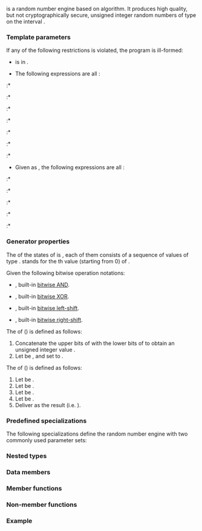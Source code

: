 {{cpp/title|mersenne_twister_engine}}
{{cpp/numeric/random/mersenne_twister_engine/navbar}}
{{dcl begin}}
{{dcl header|random}}
{{dcl|since=c++11|1=
template&lt;
    class UIntType, std::size_t w, std::size_t n, std::size_t m, std::size_t r,
    UIntType a, std::size_t u, UIntType d, std::size_t s,
    UIntType b, std::size_t t, UIntType c, std::size_t l, UIntType f
&gt; class mersenne_twister_engine;
}}
{{dcl end}}

{{tt|mersenne_twister_engine}} is a random number engine based on {{enwiki|Mersenne Twister}} algorithm. It produces high quality, but not cryptographically secure, unsigned integer random numbers of type {{tt|UIntType}} on the interval {{mathjax-or|\(\scriptsize {[0,2^w)}\)|[0, 2{{su|p=w}})}}.

===Template parameters===
{{par begin}}
{{cpp/numeric/random/param list|UIntType}}
{{par|w|the power of two that determines the range of values generated by the engine}}
{{par|n|the degree of recurrence}}
{{par|m|the middle word, an offset used in the recurrence relation defining the state}}
{{par|r|the number of bits of the lower bit-mask, also known as the twist value}}
{{par|a|the conditional xor-mask, i.e. the coefficients of the rational normal form twist matrix}}
{{par|u, d, s, b, t, c, l|the 1{{sup|st}} to 7{{sup|th}} components of the bit-scrambling (tempering) matrix}}
{{par|f|the initialization multiplier}}
{{par end}}

If any of the following restrictions is violated, the program is ill-formed:
* {{c|m}} is in {{closed range|1|n}}.
* The following expressions are all {{c|true}}:
:* {{c|1=w &gt;= 3}}
:* {{c|1=w &gt;= r}}
:* {{c|1=w &gt;= u}}
:* {{c|1=w &gt;= s}}
:* {{c|1=w &gt;= t}}
:* {{c|1=w &gt;= l}}
:* {{c|1=w &lt;= std::numeric_limits&lt;UIntType&gt;::digits}}
* Given {{c|(1u &lt;&lt; w) - 1u}} as {{c|w1}}, the following expressions are all {{c|true}}:
:* {{c|1=a &lt;= w1}}
:* {{c|1=b &lt;= w1}}
:* {{c|1=c &lt;= w1}}
:* {{c|1=d &lt;= w1}}
:* {{c|1=f &lt;= w1}}

===Generator properties===
The {{rlp|/#Random number engines|size}} of the states of {{tt|mersenne_twister_engine}} is {{c|n}}, each of them consists of a sequence {{c|X}} of {{c|n}} values of type {{tt|result_type}}. {{mathjax-or|\(\scriptsize X_j\)|X{{su|b=j}}}} stands for the {{mathjax-or|\(\scriptsize j\mod n\)|j mod n}}th value (starting from 0) of {{c|X}}.

Given the following bitwise operation notations:
* {{mathjax-or|\(\scriptsize \mathsf{bitand}\)|bitand}}, built-in [[cpp/language/operator arithmetic#Bitwise logic operators|bitwise AND]].
* {{mathjax-or|\(\scriptsize \mathsf{xor}\)|xor}}, built-in [[cpp/language/operator arithmetic#Bitwise logic operators|bitwise XOR]].
* {{mathjax-or|\(\scriptsize \mathsf{lshift}\)|lshift}}, built-in [[cpp/language/operator arithmetic#Bitwise shift operators|bitwise left-shift]].
* {{mathjax-or|\(\scriptsize \mathsf{rshift}\)|rshift}}, built-in [[cpp/language/operator arithmetic#Bitwise shift operators|bitwise right-shift]].

The {{rlp|/#Random number engines|transition algorithm}} of {{tt|mersenne_twister_engine}} ({{mathjax-or|\(\scriptsize TA(x_i)\)|TA(x{{su|b=i}})}}) is defined as follows:
# Concatenate the upper {{c|w - r}} bits of {{mathjax-or|\(\scriptsize X_{i-n}\)|X{{su|b=i-n}}}} with the lower {{c|r}} bits of {{mathjax-or|\(\scriptsize X_{i+1-n}\)|X{{su|b=i+1-n}}}} to obtain an unsigned integer value {{c|Y}}.
# Let {{c|y}} be {{mathjax-or|\(\scriptsize a \cdot (Y\ \mathsf{bitand}\ 1)\)|a·(Y bitand 1)}}, and set {{mathjax-or|\(\scriptsize X_i\)|X{{su|b=i}}}} to {{mathjax-or|\(\scriptsize X_{i+m−n}\ \mathsf{xor}\ (Y\ \mathsf{rshift}\ 1)\ \mathsf{xor}\ y\)|X{{su|b=i+m−n}} xor (Y rshift 1) xor y}}.

The {{rlp|/#Random number engines|generation algorithm}} of {{tt|mersenne_twister_engine}} ({{mathjax-or|\(\scriptsize GA(x_i)\)|GA(x{{su|b=i}})}}) is defined as follows:
# Let {{mathjax-or|\(\scriptsize z_1\)|z{{su|b=1}}}} be {{mathjax-or|\(\scriptsize X_i\ \mathsf{xor}\ ((X_i\ \mathsf{rshift}\ u)\ \mathsf{bitand}\ d)\)|X{{su|b=i}} xor ((X{{su|b=i}} rshift u) bitand d)}}.
# Let {{mathjax-or|\(\scriptsize z_2\)|z{{su|b=2}}}} be {{mathjax-or|\(\scriptsize z_1\ \mathsf{xor}\ (((z_1\ \mathsf{lshift}\ s)\mod 2^w)\ \mathsf{bitand}\ b)\)|X{{su|b=i}} xor (((X{{su|b=i}} lshift s) mod 2{{su|p=w}}) bitand b)}}.
# Let {{mathjax-or|\(\scriptsize z_3\)|z{{su|b=3}}}} be {{mathjax-or|\(\scriptsize z_2\ \mathsf{xor}\ (((z_2\ \mathsf{lshift}\ t)\mod 2^w)\ \mathsf{bitand}\ c)\)|X{{su|b=i}} xor (((X{{su|b=i}} lshift t) mod 2{{su|p=w}}) bitand c)}}.
# Let {{mathjax-or|\(\scriptsize z_4\)|z{{su|b=4}}}} be {{mathjax-or|\(\scriptsize z_3\ \mathsf{xor}\ (z_3\ \mathsf{rshift}\ l)\)|z{{su|b=3}} xor (z{{su|b=3}} rshift l)}}.
# Deliver {{mathjax-or|\(\scriptsize z_4\)|z{{su|b=4}}}} as the result (i.e. {{mathjax-or|1=\(\scriptsize GA(x_i)=z_4\)|2=GA(x{{su|b=i}})=z{{su|b=4}}}}).

===Predefined specializations===
The following specializations define the random number engine with two commonly used parameter sets:
{{dsc begin}}
{{dsc header|random}}
{{dsc hitem|Type|Definition}}
{{dsc inc|cpp/numeric/random/dsc mt19937}}
{{dsc inc|cpp/numeric/random/dsc mt19937_64}}
{{dsc end}}

===Nested types===
{{dsc begin}}
{{dsc hitem|Type|Definition}}
{{dsc|{{tt|result_type}}|{{tt|UIntType}}}}
{{dsc end}}

===Data members===
{{dsc begin}}
{{dsc mem sconst|nolink=true|{{dsc small|constexpr size_t}} word_size|{{c|w}}}}
{{dsc mem sconst|nolink=true|{{dsc small|constexpr size_t}} state_size|{{c|n}}}}
{{dsc mem sconst|nolink=true|{{dsc small|constexpr size_t}} shift_size|{{c|m}}}}
{{dsc mem sconst|nolink=true|{{dsc small|constexpr size_t}} mask_bits|{{c|r}}}}
{{dsc mem sconst|nolink=true|{{dsc small|constexpr UIntType}} xor_mask|{{c|a}}}}
{{dsc mem sconst|nolink=true|{{dsc small|constexpr size_t}} tempering_u|{{c|u}}}}
{{dsc mem sconst|nolink=true|{{dsc small|constexpr UIntType}} tempering_d|{{c|d}}}}
{{dsc mem sconst|nolink=true|{{dsc small|constexpr size_t}} tempering_s|{{c|s}}}}
{{dsc mem sconst|nolink=true|{{dsc small|constexpr UIntType}} tempering_b|{{c|b}}}}
{{dsc mem sconst|nolink=true|{{dsc small|constexpr size_t}} tempering_t|{{c|t}}}}
{{dsc mem sconst|nolink=true|{{dsc small|constexpr UIntType}} tempering_c|{{c|c}}}}
{{dsc mem sconst|nolink=true|{{dsc small|constexpr size_t}} tempering_l|{{c|l}}}}
{{dsc mem sconst|nolink=true|{{dsc small|constexpr UIntType}} initialization_multiplier|{{c|f}}}}
{{dsc mem sconst|nolink=true|{{dsc small|constexpr UIntType}} default_seed|{{c|5489u}}}}
{{dsc end}}

===Member functions===
{{dsc begin}}
{{dsc h2|Construction and Seeding}}
{{dsc inc|cpp/numeric/random/engine/dsc constructor|mersenne_twister_engine}}
{{dsc inc|cpp/numeric/random/engine/dsc seed|mersenne_twister_engine}}

{{dsc h2|Generation}}
{{dsc inc|cpp/numeric/random/engine/dsc operator()|mersenne_twister_engine}}
{{dsc inc|cpp/numeric/random/engine/dsc discard|mersenne_twister_engine}}

{{dsc h2|Characteristics}}
{{dsc inc|cpp/numeric/random/engine/dsc min|mersenne_twister_engine}}
{{dsc inc|cpp/numeric/random/engine/dsc max|mersenne_twister_engine}}
{{dsc end}}

===Non-member functions===
{{dsc begin}}
{{dsc inc|cpp/numeric/random/engine/dsc operator_cmp|mersenne_twister_engine}}
{{dsc inc|cpp/numeric/random/engine/dsc operator_ltltgtgt|mersenne_twister_engine}}
{{dsc end}}

===Example===
{{example}}

{{langlinks|de|es|fr|it|ja|pt|ru|zh}}